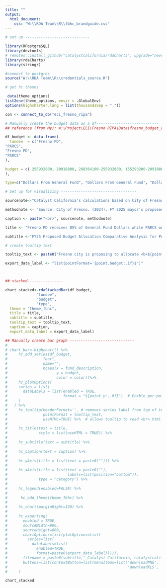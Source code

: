 ```yaml
---
title: ""
output:
  html_document:
    css: "W:\\RDA Team\\R\\fbhc_brandguide.css"
---
```

<!-- link to Adobe Fonts (Source Serif Pro, Montserrat, Open Sans) -->
<link rel="stylesheet" href="https://use.typekit.net/kjp5mnx.css">

```r

# set up -----------------------------

library(RPostgreSQL)
library(devtools)
# remotes::install_github("catalystcalifornia/rdaCharts", upgrade="never") 
library(rdaCharts)
library(stringr)

#connect to postgres
source("W:\\RDA Team\\R\\credentials_source.R")

# get hc themes

 data(theme_options)
list2env(theme_options, envir = .GlobalEnv)
options(highcharter.lang = list(thousandsSep = ","))

con <- connect_to_db("eci_fresno_ripa")

# Manually create the budget data as a df----------------------------
## reference (from My): W:\Project\ECI\Fresno RIPA\Data\fresno_budget_data.xlsx

df_budget <- data.frame(
  fundee  = c("Fresno PD",
"PARCS",
"Fresno PD",
"PARCS"
),

budget = c( 255932800, 20918800, 288364100-255932800, 155293200-20918800
),

type=c("Dollars From General Fund", "Dollars From General Fund", "Dollars From Other Sources", "Dollars From Other Sources"))


```

```r

# Set up for visualizing ----------------------------------

sourcenote<-"Catalyst California's calculations based on City of Fresno's FY25 Proposed Budget, catalystcalifornia.org, 2024. "

methodnote <- "Source: City of Fresno. (2024). FY 2025 mayor's proposed budget. Retrieved from https://www.fresno.gov/wp-content/uploads/2024/05/FY-2025-Mayors-Proposed-Budget_1.pdf"

caption <- paste("<br>", sourcenote, methodnote)

title <- "Fresno PD receives 85% of General Fund Dollars while PARCS only receives 15%"

subtitle <-"FY25 Proposed Budget Allocation Comparative Analysis for Police versus PARCS"

# create tooltip text

tooltip_text <- paste0("Fresno city is proposing to allocate <b>${point.budget:,.0f}</b> in <b>{point.type}</b> to <b>{point.fundee}</b> in FY2025.")

export_data_label <- "list(pointFormat='{point.budget:.1f}$')" 



## stacked----------------

chart_stacked<-rdaStackedBar(df_budget,
              "fundee",
              "budget",
              "type",
  theme = "theme_fbhc",
  title = title,
  subtitle = subtitle,
  tooltip_text = tooltip_text,
  caption = caption,
  export_data_label = export_data_label)

```

```r

## Manually create bar graph -----------------------------
# 
# chart_bar<-highchart() %>%
#     hc_add_series(df_budget,
#                "bar",
#                name="",
#                hcaes(x = fund_description,
#                      y = budget,
#                      color = color))%>%
#     hc_plotOptions(
#     series = list(
#       dataLabels = list(enabled = TRUE,
#                         format = "${point.y:,.0f}")  # Enable per-point color customization
#     )
#   ) %>%
#     hc_tooltip(headerFormat='', # removes series label from top of tooltip
#                pointFormat = tooltip_text,
#                useHTML=TRUE) %>%  # allows tooltip to read <br> html in reformatted tooltip_text
# 
#     hc_title(text = title,
#              style = list(useHTML = TRUE)) %>%
# 
#     hc_subtitle(text = subtitle) %>%
# 
#     hc_caption(text = caption) %>%
# 
#     hc_yAxis(title = list(text = paste0(""))) %>%
# 
#     hc_xAxis(title = list(text = paste0(""),
#                           labels=list(position="bottom")),
#              type = "category") %>%
# 
#     hc_legend(enabled=FALSE) %>%
# 
#      hc_add_theme(theme_fbhc) %>%
#   
#     hc_chart(marginRight=120) %>%
# 
#     hc_exporting(
#       enabled = TRUE,
#       sourceWidth=900,
#       sourceHeight=600,
#       chartOptions=list(plotOptions=list(
#         series=list(
#           dataLabels=list(
#             enabled=TRUE,
#             format=paste0(export_data_label))))),
#       filename = paste0(subtitle,"_Catalyst California, catalystcalifornia.org, ", format(Sys.Date(), "%Y"), "."),
#       buttons=list(contextButton=list(menuItems=list('downloadPNG', 'downloadSVG',
#                                                      'downloadXLS', 'downloadCSV')))
#     )


```

```r

chart_stacked

```
<script>
  widg = document.getElementsByClassName('html-widget'); //find widgets
  for (let i = 0; i < widg.length; i++) { //loop through
    document.getElementsByClassName('highchart')[i].style.width = '100%'; //adjust width
    document.getElementsByClassName('highchart')[i].style.height = '100%'; //adjust height
  }
</script>